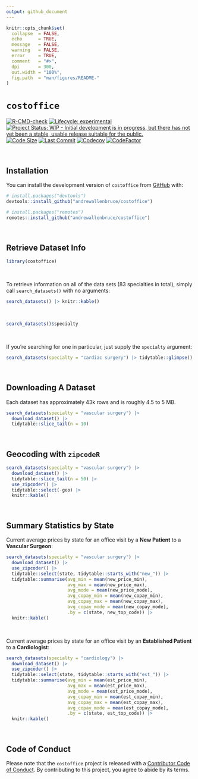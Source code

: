 ```yaml
---
output: github_document
---
```


<!-- README.md is generated from README.Rmd. Please edit that file -->

```r
knitr::opts_chunk$set(
  collapse  = FALSE,
  echo      = TRUE,
  message   = FALSE, 
  warning   = FALSE,
  error     = TRUE,
  comment   = "#>",
  dpi       = 300, 
  out.width = "100%",
  fig.path  = "man/figures/README-"
)
```

# `costoffice`

<!-- badges: start -->
[![R-CMD-check](https://github.com/andrewallenbruce/costoffice/actions/workflows/R-CMD-check.yaml/badge.svg)](https://github.com/andrewallenbruce/costoffice/actions/workflows/R-CMD-check.yaml)
[![Lifecycle: experimental](https://img.shields.io/badge/lifecycle-experimental-orange.svg)](https://lifecycle.r-lib.org/articles/stages.html#experimental)
[![Project Status: WIP - Initial development is in progress, but there has not yet been a stable, usable release suitable for the public.](https://www.repostatus.org/badges/latest/wip.svg)](https://www.repostatus.org/#wip)
[![Code Size](https://img.shields.io/github/languages/code-size/andrewallenbruce/costoffice.svg)](https://github.com/andrewallenbruce/costoffice)
[![Last Commit](https://img.shields.io/github/last-commit/andrewallenbruce/costoffice.svg)](https://github.com/andrewallenbruce/costoffice/commits/main)
[![Codecov](https://codecov.io/gh/andrewallenbruce/costoffice/branch/main/graph/badge.svg)](https://codecov.io/gh/andrewallenbruce/costoffice)
[![CodeFactor](https://www.codefactor.io/repository/github/andrewallenbruce/costoffice/badge)](https://www.codefactor.io/repository/github/andrewallenbruce/costoffice)
<!-- badges: end -->

<br>

## Installation

You can install the development version of `costoffice` from [GitHub](https://github.com/) with:

``` r
# install.packages("devtools")
devtools::install_github("andrewallenbruce/costoffice")
```
``` r
# install.packages("remotes")
remotes::install_github("andrewallenbruce/costoffice")
```

<br>

## Retrieve Dataset Info

```r
library(costoffice)
```

<br>

To retrieve information on all of the data sets (83 specialties in total), 
simply call `search_datasets()` with no arguments:


```r
search_datasets() |> knitr::kable()
```

<br>

```r
search_datasets()$specialty
```


<br>

If you're searching for one in particular, just supply the `specialty` argument:

```r
search_datasets(specialty = "cardiac surgery") |> tidytable::glimpse()
```

<br>

## Downloading A Dataset

Each dataset has approximately 43k rows and is roughly 4.5 to 5 MB.

```r
search_datasets(specialty = "vascular surgery") |> 
  download_dataset() |> 
  tidytable::slice_tail(n = 10)
```

<br>

## Geocoding with `zipcodeR`


```r
search_datasets(specialty = "vascular surgery") |> 
  download_dataset() |> 
  tidytable::slice_tail(n = 50) |> 
  use_zipcoder() |> 
  tidytable::select(-geo) |> 
  knitr::kable()
```

<br>

## Summary Statistics by State

Current average prices by state for an office visit by a **New Patient** to a **Vascular Surgeon**:

```r
search_datasets(specialty = "vascular surgery") |> 
  download_dataset() |> 
  use_zipcoder() |> 
  tidytable::select(state, tidytable::starts_with("new_")) |> 
  tidytable::summarise(avg_min = mean(new_price_min),
                       avg_max = mean(new_price_max),
                       avg_mode = mean(new_price_mode),
                       avg_copay_min = mean(new_copay_min),
                       avg_copay_max = mean(new_copay_max),
                       avg_copay_mode = mean(new_copay_mode),
                       .by = c(state, new_top_code)) |> 
  knitr::kable()
```

<br>

Current average prices by state for an office visit by an **Established Patient** to a **Cardiologist**:

```r
search_datasets(specialty = "cardiology") |> 
  download_dataset() |> 
  use_zipcoder() |> 
  tidytable::select(state, tidytable::starts_with("est_")) |> 
  tidytable::summarise(avg_min = mean(est_price_min),
                       avg_max = mean(est_price_max),
                       avg_mode = mean(est_price_mode),
                       avg_copay_min = mean(est_copay_min),
                       avg_copay_max = mean(est_copay_max),
                       avg_copay_mode = mean(est_copay_mode),
                       .by = c(state, est_top_code)) |> 
  knitr::kable()
```

<br>


## Code of Conduct

Please note that the `costoffice` project is released with a [Contributor Code of Conduct](https://andrewallenbruce.github.io/costoffice/CODE_OF_CONDUCT.html). By contributing to this project, you agree to abide by its terms.
